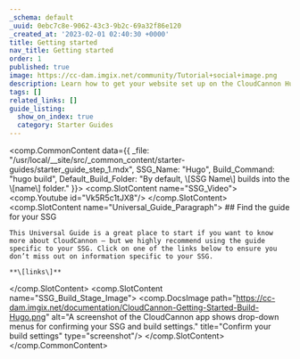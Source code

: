 ```yaml
---
_schema: default
_uuid: 0ebc7c8e-9062-43c3-9b2c-69a32f86e120
_created_at: '2023-02-01 02:40:30 +0000'
title: Getting started
nav_title: Getting started
order: 1
published: true
image: https://cc-dam.imgix.net/community/Tutorial+social+image.png
description: Learn how to get your website set up on the CloudCannon Hugo CMS.
tags: []
related_links: []
guide_listing:
  show_on_index: true
  category: Starter Guides
---
```

<comp.CommonContent data={{ _file: "/usr/local/__site/src/_common_content/starter-guides/starter_guide_step_1.mdx", SSG_Name: "Hugo", Build_Command: "hugo build", Default_Build_Folder: "By default, \\[SSG Name\\] builds into the \\[name\\] folder." }}>
  <comp.SlotContent name="SSG_Video">
    <comp.Youtube id="Vk5R5c1tJX8"/>
  </comp.SlotContent> <comp.SlotContent name="Universal_Guide_Paragraph">
    ## Find the guide for your SSG

    This Universal Guide is a great place to start if you want to know more about CloudCannon — but we highly recommend using the guide specific to your SSG. Click on one of the links below to ensure you don’t miss out on information specific to your SSG.

    **\[links\]**
  </comp.SlotContent> <comp.SlotContent name="SSG_Build_Stage_Image">
    <comp.DocsImage path="https://cc-dam.imgix.net/documentation/CloudCannon-Getting-Started-Build-Hugo.png" alt="A screenshot of the CloudCannon app shows drop-down menus for confirming your SSG and build settings." title="Confirm your build settings" type="screenshot"/>
  </comp.SlotContent>
</comp.CommonContent>

​​​